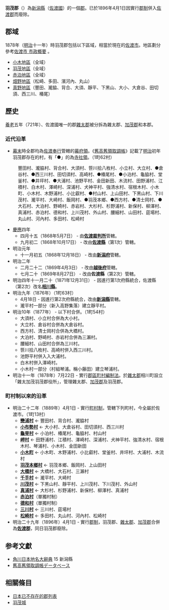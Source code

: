 {{日本郡 (廢除)
| 郡=羽茂郡
| 日文原名=羽茂郡
| 平假名=はもちぐん
| 羅馬字拼音=Hamochi-gun
| 都道府縣=新潟縣
| 支廳=
| 廢除時間 = 1896年4月1日
| 廢除理由 = 實行郡制
| 廢除時處置 = '''羽茂郡''' → [[佐渡郡|佐渡郡]]
| 現在自治體 = 佐渡市
| 町=1
| 村=13
| 經度=
| 緯度=
| 地圖=
}}
'''羽茂郡'''（{{jpn|j=羽茂郡|hg=はもちぐん|rm=Hamochi gun|f=y}}）為[[新潟縣|新潟縣]]（[[佐渡國|佐渡國]]）的一個[[郡|郡]]。已於1896年4月1日因實行[[郡制|郡制]]併入[[佐渡郡|佐渡郡]]而廢除。

== 郡域 ==
1878年（[[明治|明治]]十一年）時羽茂郡包括以下區域，相當於現在的[[佐渡市|佐渡市]]。地區劃分參考[http://www.city.sado.niigata.jp/admin/profile/address/index.shtml 佐渡市 市政概要] {{Wayback|url=http://www.city.sado.niigata.jp/admin/profile/address/index.shtml |date=20130616083736 }}。
* [[小木町_(新潟縣)|小木地區]]（全域）
* [[羽茂町|羽茂地區]]（全域）
* [[赤泊村|赤泊地區]]（全域）
* [[畑野町|畑野地區]]（松崎、多田、濱河內、丸山）
* [[真野町|真野地區]]（豐田、瀧脇、背合、大須、靜平、下黑山、大小、大倉谷、田切須、西三川、椿尾）

== 歷史 ==
[[養老|養老]]五年（721年）、佐渡國唯一的郡[[雜太郡|雜太郡]]被分拆為雜太郡、[[加茂郡_(新潟縣)|加茂郡]]和本郡。

=== 近代沿革 ===
* [[幕末|幕末]]時全郡均為[[佐渡奉行|佐渡奉行]]管轄的[[天領|幕府領]]。《[[舊高舊領取調帳|舊高舊領取調帳]]》記載了[[明治|明治]]初年羽茂郡存在的村，有「●」的為[[寺社領|寺社領]]。（1町62村）
: 豐田村、瀧脇村、背合村、大須村、笹川拾八枚村、小立村、大立村、●倉谷村、●西三川村、田切須村、高崎村、●椿尾村、●小泊村、龜脇村、堂釜村、●井坪村、●大浦村、池野平村、金田新田、木流村、田野浦村、江積村、白木村、澤崎村、深浦村、犬神平村、強清水村、宿根木村、小木町、小木村、木野浦村、小比叡村、●村山村、上山田村、下黑山村、下川茂村、瀧平村、大崎村、飯岡村、●羽茂本鄉、●西方村、●清士岡村、●大石村、大泊村、野崎村、赤岩村、大杉村、杉野浦村、新保村、柳澤村、真浦村、赤泊村、德和村、上川茂村、外山村、腰細村、山田村、莚場村、丸山村、河內村、多田村、松崎村
* [[慶應|慶應]]四年
** 四月十五（1868年5月7日） - 由'''[[佐渡裁判所|佐渡裁判所]]'''管轄。
** 九月初二（1868年10月17日） - 改由'''[[佐渡縣|佐渡縣]]'''（第1次）管轄。
* 明治元年
** 十一月初五（1868年12月18日） - 改由'''[[新潟府|新潟府]]'''管轄。
* 明治二年
** 二月二十二（1869年4月3日） - 改由'''[[越後府|越後府]]'''管轄。
** 七月二十（1869年8月27日） - 改由'''佐渡縣'''（第2次）管轄。 
* 明治四年十一月二十（1871年12月31日） - 因進行第1次府縣統合，佐渡縣（第2次）改名'''[[相川縣|相川縣]]'''。
* 明治九年（1876年）（1町63村）
** 4月18日 - 因進行第2次府縣統合，改由'''[[新潟縣|新潟縣]]'''管轄。
** 瀧平村一部分（新入高野集落）建立靜平村。
* 明治10年（1877年） - 以下村合併。（1町54村）
** 大須村、小立村合併為大小村。
** 大立村、倉谷村合併為大倉谷村。
** 西方村、清士岡村合併為大橋村。
** 大泊村、野崎村、赤岩村合併為三瀨村。
** 腰細村、山田村合併為三川村。
** 笹川拾八枚村、高崎村併入西三川村。
** 池野平村併入入大浦村。
** 白木村併入澤崎村。
** 小木村一部分（村組琴浦。稱小藤田）建立琴浦村。
* 明治十一年（1878年）7月22日 - 實行[[郡區町村編制法|郡區町村編制法]]。於[[雜太郡|雜太郡]]相川町設立「雜太加茂羽茂郡役所」，管理雜太郡、[[加茂郡_(新潟縣)|加茂郡]]及羽茂郡。

=== 町村制以來的沿革 ===
* 明治二十二年（1889年）4月1日 - 實行[[町村制|町村制]]，管轄下列町村，今全屬於佐渡市。（1町13村）<!--以第一次國勢調査順序為準-->
** '''[[戀浦村|戀浦村]]''' ← 豐田村、背合村、瀧脇村
** '''[[小布勢村|小布勢村]]''' ← 大小村、大倉谷村、田切須村、西三川村
** '''[[龜脊村|龜脊村]]''' ← 小泊村、椿尾村、龜脇村、村山村
** '''[[岬村_(新潟縣)|岬村]]''' ← 田野浦村、江積村、澤崎村、深浦村、犬神平村、強清水村、宿根木村、琴浦村、小木村、金田新田
** '''[[小木町_(新潟縣)|小木町]]''' ← 小木町、木野浦村、小比叡村、堂釜村、井坪村、大浦村、木流村
** '''[[羽茂本鄉村|羽茂本鄉村]]''' ← 羽茂本鄉、飯岡村、上山田村
** '''[[大橋村_(新潟縣)|大橋村]]''' ← 大橋村、大石村、三瀨村
** '''[[千手村_(新潟縣)|千手村]]''' ← 瀧平村、大崎村
** '''[[川茂村|川茂村]]''' ← 下黑山村、靜平村、上川茂村、下川茂村、外山村
** '''[[真浦村|真浦村]]''' ← 大杉村、杉野浦村、新保村、柳澤村、真浦村
** '''[[赤泊村|赤泊村]]'''（單獨村制）
** '''[[德和村|德和村]]'''（單獨村制）
** '''[[三川村_(新潟縣佐渡郡)|三川村]]''' ← 三川村、莚場村
** '''[[松崎村_(新潟縣)|松崎村]]''' ← 多田村、丸山村、河內村、松崎村
* 明治二十九年（1896年）4月1日 - 實行[[郡制|郡制]]，羽茂郡、[[雜太郡|雜太郡]]、[[加茂郡_(新潟縣)|加茂郡]]合併為'''[[佐渡郡|佐渡郡]]'''，同日羽茂郡廢除。

== 参考文獻 ==
* [[角川日本地名大辭典|角川日本地名大辭典]] 15 新潟縣
* [http://www.rekihaku.ac.jp/up-cgi/login.pl?p=param/kyud/db_param 舊高舊領取調帳データベース] {{Wayback|url=http://www.rekihaku.ac.jp/up-cgi/login.pl?p=param%2Fkyud%2Fdb_param |date=20200825042351 }}

==相關條目==
* [[日本已不存在的郡列表|日本已不存在的郡列表]]
* [[羽茂城|羽茂城]]

{{s-start}}
{{s-bef|before=[[雜太郡|雜太郡]]|}}
{{s-ttl|title=行政區變遷|years=721年－1879年}}
{{s-aft|after=[[佐渡郡|佐渡郡]]}}
{{end}}

{{佐渡國的郡}}